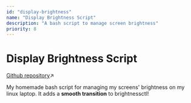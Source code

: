 ```yaml
---
id: "display-brightness"
name: "Display Brightness Script"
description: "A bash script to manage screen brightness"
priority: 8
---
```

# Display Brightness Script

[Github repository](https://github.com/ariannelafraise/display-brightness)↗

My homemade bash script for managing my screens' brightness on my linux laptop.
It adds a **smooth transition** to brightnessctl!